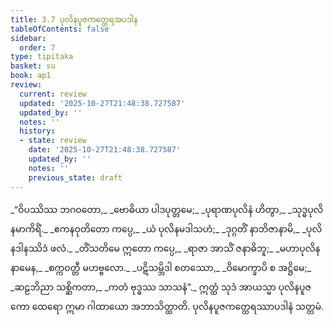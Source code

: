 ```yaml
---
title: 3.7 ပုလိနပူဇကတ္ထေရအပဒါန
tableOfContents: false
sidebar:
  order: 7
type: tipitaka
basket: su
book: ap1
review:
  current: review
  updated: '2025-10-27T21:48:38.727587'
  updated_by: ''
  notes: ''
  history:
  - state: review
    date: '2025-10-27T21:48:38.727587'
    updated_by: ''
    notes: ''
    previous_state: draft
---
```



<ReviewStatus review={frontmatter.review} showDetails={true} />

<HypothesisAnnotation frontmatter={frontmatter} />

<DynamicBreadcrumb />

<Division number="165" book="ap1" e="ch" v="20" p="87">

<Paragraph number="1036" type="verses" book="ap1">
_“ဝိပဿိဿ ဘဂဝတော,_  
_ဗောဓိယာ ပါဒပုတ္တမေ;_  
_ပုရာဏပုလိနံ ဟိတွာ,_  
_သုဒ္ဓပုလိနမာကိရိံ._  

</Paragraph>

</Division>
<Division number="166" book="ap1" e="ch" v="20" p="88">

<Paragraph number="1037" type="verses" book="ap1">
_ဧကနဝုတိတော ကပ္ပေ,_  
_ယံ ပုလိနမဒါသဟံ;_  
_ဒုဂ္ဂတိံ နာဘိဇာနာမိ,_  
_ပုလိနဒါနဿိဒံ ဖလံ._  

</Paragraph>

</Division>
<Division number="167" book="ap1" e="ch" v="20" p="88">

<Paragraph number="1038" type="verses" book="ap1">
_တိံသတိမေ ဣတော ကပ္ပေ,_  
_ရာဇာ အာသိံ ဇနာဓိဘူ;_  
_မဟာပုလိနနာမေန,_  
_စက္ကဝတ္တီ မဟဗ္ဗလော._  

</Paragraph>

</Division>
<Division number="168" book="ap1" e="ch" v="20" p="88">

<Paragraph number="1039" type="verses" book="ap1">
_ပဋိသမ္ဘိဒါ စတဿော,_  
_ဝိမောက္ခာပိ စ အဋ္ဌိမေ;_  
_ဆဠဘိညာ သစ္ဆိကတာ,_  
_ကတံ ဗုဒ္ဓဿ သာသနံ”._  

</Paragraph>

<Paragraph number="1040" book="ap1">
ဣတ္ထံ သုဒံ အာယသ္မာ ပုလိနပူဇကော ထေရော ဣမာ ဂါထာယော အဘာသိတ္ထာတိ.

</Paragraph>
</Division>

<Paragraph number="1041" type="center" book="ap1">
ပုလိနပူဇကတ္ထေရဿာပဒါနံ သတ္တမံ.
</Paragraph>